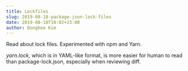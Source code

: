 ```yaml
---
title: Lockfiles
slug: 2019-08-18-package-json-lock-files
date: 2019-08-18T10:02+23:00
author: Donghee Kim
---
```


Read about lock files. Experimented with npm and Yarn.

_yarn.lock_, which is in YAML-like format, is more easier for human to read than
package-lock.json, especially when reviewing diff.